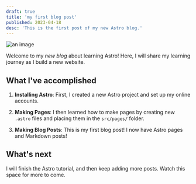 ```yaml
---
draft: true
title: 'my first blog post'
published: 2023-04-18
desc: 'This is the first post of my new Astro blog.'
---
```


![an image](https://framerusercontent.com/images/9cRrdyULdcFuo6Uc0mD5ITgu4Dg.jpg?scale-down-to=1024)

Welcome to my _new blog_ about learning Astro! Here, I will share my learning journey as I build a new website.

## What I've accomplished

1. **Installing Astro**: First, I created a new Astro project and set up my online accounts.

2. **Making Pages**: I then learned how to make pages by creating new `.astro` files and placing them in the `src/pages/` folder.

3. **Making Blog Posts**: This is my first blog post! I now have Astro pages and Markdown posts!

## What's next

I will finish the Astro tutorial, and then keep adding more posts. Watch this space for more to come.
